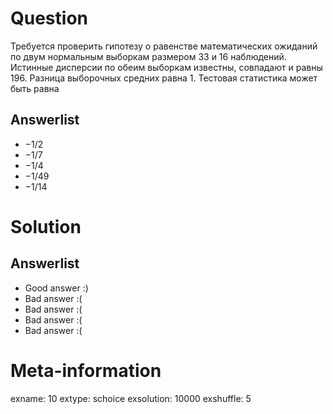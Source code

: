 Question
========
Требуется проверить гипотезу о равенстве математических ожиданий по двум нормальным выборкам размером 33 и 16 наблюдений. Истинные дисперсии по обеим выборкам известны, совпадают и равны 196. Разница выборочных средних равна 1. Тестовая статистика может быть равна


Answerlist
----------
*  $-1/2$
*  $-1/7$
*  $-1/4$
*  $-1/49$
*  $-1/14$

Solution
========

Answerlist
----------
*  Good answer :)
*  Bad answer :(
*  Bad answer :(
*  Bad answer :(
*  Bad answer :(

Meta-information
================
exname: 10
extype: schoice
exsolution: 10000
exshuffle: 5
